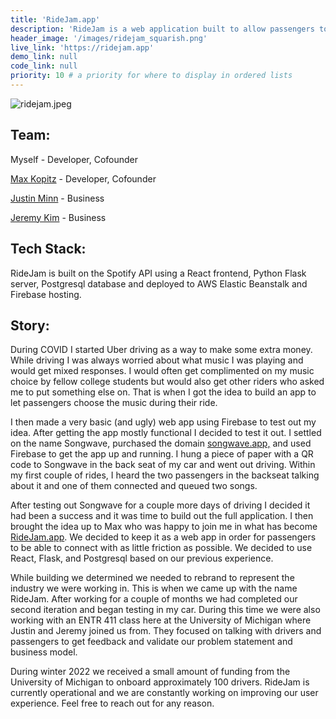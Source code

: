 ```yaml
---
title: 'RideJam.app'
description: 'RideJam is a web application built to allow passengers to control the music while in an Uber or Lyft.'
header_image: '/images/ridejam_squarish.png'
live_link: 'https://ridejam.app'
demo_link: null 
code_link: null 
priority: 10 # a priority for where to display in ordered lists
---
```

![ridejam.jpeg](/images/ridejam_banner.jpg) 
## Team:
Myself - Developer, Cofounder

[Max Kopitz](https://www.linkedin.com/in/maxkopitz/) - Developer, Cofounder

[Justin Minn](https://www.linkedin.com/in/justinminn/) - Business

[Jeremy Kim](https://www.linkedin.com/in/jeremy-kim-2a80ba218/) - Business

## Tech Stack:
RideJam is built on the Spotify API using a React frontend, Python Flask server, Postgresql database and deployed to AWS Elastic Beanstalk and Firebase hosting.

## Story:
During COVID I started Uber driving as a way to make some extra money. While driving I was always worried about what music I was playing and would get mixed responses. I would often get complimented on my music choice by fellow college students but would also get other riders who asked me to put something else on. That is when I got the idea to build an app to let passengers choose the music during their ride.

I then made a very basic (and ugly) web app using Firebase to test out my idea. After getting the app mostly functional I decided to test it out. I settled on the name Songwave, purchased the domain [songwave.app,](http://songwave.app/) and used Firebase to get the app up and running. I hung a piece of paper with a QR code to Songwave in the back seat of my car and went out driving. Within my first couple of rides, I heard the two passengers in the backseat talking about it and one of them connected and queued two songs.

After testing out Songwave for a couple more days of driving I decided it had been a success and it was time to build out the full application. I then brought the idea up to Max who was happy to join me in what has become [RideJam.app](https://ridejam.app/). We decided to keep it as a web app in order for passengers to be able to connect with as little friction as possible. We decided to use React, Flask, and Postgresql based on our previous experience.

While building we determined we needed to rebrand to represent the industry we were working in. This is when we came up with the name RideJam. After working for a couple of months we had completed our second iteration and began testing in my car. During this time we were also working with an ENTR 411 class here at the University of Michigan where Justin and Jeremy joined us from. They focused on talking with drivers and passengers to get feedback and validate our problem statement and business model.

During winter 2022 we received a small amount of funding from the University of Michigan to onboard approximately 100 drivers. RideJam is currently operational and we are constantly working on improving our user experience. Feel free to reach out for any reason.
